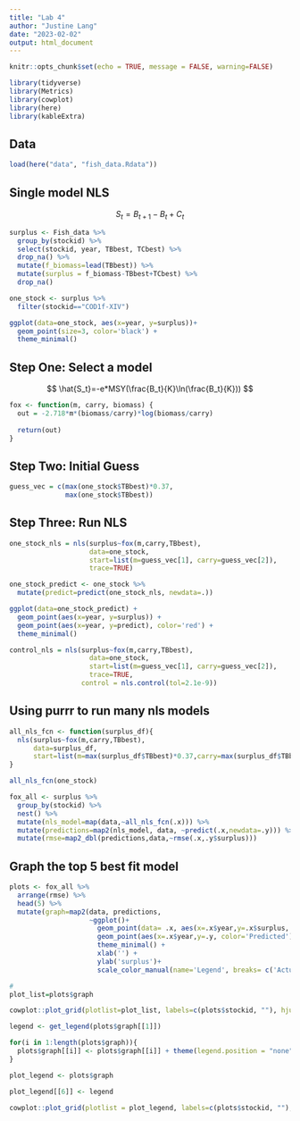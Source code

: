 ```yaml
---
title: "Lab 4"
author: "Justine Lang"
date: "2023-02-02"
output: html_document
---
```


```r
knitr::opts_chunk$set(echo = TRUE, message = FALSE, warning=FALSE)

library(tidyverse)
library(Metrics)
library(cowplot)
library(here)
library(kableExtra)
```

## Data

```r
load(here("data", "fish_data.Rdata"))
```

## Single model NLS

$$
S_t=B_{t+1}-B_t+C_t
$$

```r
surplus <- Fish_data %>% 
  group_by(stockid) %>% 
  select(stockid, year, TBbest, TCbest) %>% 
  drop_na() %>% 
  mutate(f_biomass=lead(TBbest)) %>% 
  mutate(surplus = f_biomass-TBbest+TCbest) %>% 
  drop_na()

```

```r
one_stock <- surplus %>% 
  filter(stockid=="COD1f-XIV")

ggplot(data=one_stock, aes(x=year, y=surplus))+
  geom_point(size=3, color='black') +
  theme_minimal()
```


## Step One: Select a model

$$
\hat{S_t}=-e*MSY(\frac{B_t}{K}\ln(\frac{B_t}{K}))
$$

```r
fox <- function(m, carry, biomass) {
  out = -2.718*m*(biomass/carry)*log(biomass/carry)
  
  return(out)
}
```


## Step Two: Initial Guess

```r
guess_vec = c(max(one_stock$TBbest)*0.37,
              max(one_stock$TBbest))
```


## Step Three: Run NLS

```r
one_stock_nls = nls(surplus~fox(m,carry,TBbest),
                    data=one_stock,
                    start=list(m=guess_vec[1], carry=guess_vec[2]),
                    trace=TRUE)
```

```r
one_stock_predict <- one_stock %>% 
  mutate(predict=predict(one_stock_nls, newdata=.))

ggplot(data=one_stock_predict) +
  geom_point(aes(x=year, y=surplus)) +
  geom_point(aes(x=year, y=predict), color='red') +
  theme_minimal()
```


```r
control_nls = nls(surplus~fox(m,carry,TBbest),
                    data=one_stock,
                    start=list(m=guess_vec[1], carry=guess_vec[2]),
                    trace=TRUE,
                  control = nls.control(tol=2.1e-9))
```


## Using purrr to run many nls models


```r
all_nls_fcn <- function(surplus_df){
  nls(surplus~fox(m,carry,TBbest),
      data=surplus_df,
      start=list(m=max(surplus_df$TBbest)*0.37,carry=max(surplus_df$TBbest)))
}

all_nls_fcn(one_stock)
```

```r
fox_all <- surplus %>% 
  group_by(stockid) %>% 
  nest() %>% 
  mutate(nls_model=map(data,~all_nls_fcn(.x))) %>% 
  mutate(predictions=map2(nls_model, data, ~predict(.x,newdata=.y))) %>% 
  mutate(rmse=map2_dbl(predictions,data,~rmse(.x,.y$surplus)))
```



## Graph the top 5 best fit model

```r
plots <- fox_all %>% 
  arrange(rmse) %>% 
  head(5) %>% 
  mutate(graph=map2(data, predictions,
                    ~ggplot()+
                      geom_point(data= .x, aes(x=.x$year,y=.x$surplus, color = 'Actual')) +
                      geom_point(aes(x=.x$year,y=.y, color='Predicted'))+
                      theme_minimal() +
                      xlab('') +
                      ylab('surplus')+
                      scale_color_manual(name='Legend', breaks= c('Actual', 'Predicted'), values = c('Actual'='black', 'Predicted'='red'))))

#
plot_list=plots$graph

cowplot::plot_grid(plotlist=plot_list, labels=c(plots$stockid, ""), hjust = -0.5, vjust=-1)
```



```r
legend <- get_legend(plots$graph[[1]])

for(i in 1:length(plots$graph)){
  plots$graph[[i]] <- plots$graph[[i]] + theme(legend.position = "none")
}

plot_legend <- plots$graph

plot_legend[[6]] <- legend

cowplot::plot_grid(plotlist = plot_legend, labels=c(plots$stockid, ""), hjust=-0.5, vjust = 1)
```



























